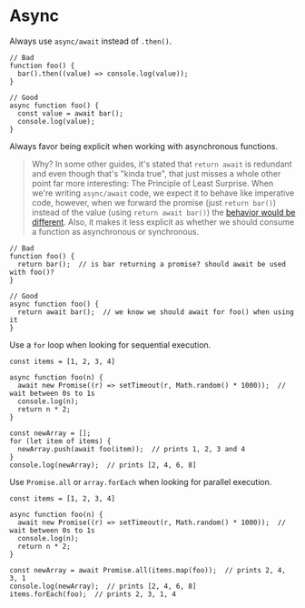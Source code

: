 # Async

Always use `async/await` instead of `.then()`.

    // Bad
    function foo() {
      bar().then((value) => console.log(value));
    }
    
    // Good
    async function foo() {
      const value = await bar();
      console.log(value);
    }

Always favor being explicit when working with asynchronous functions.

> Why? In some other guides, it's stated that `return await` is redundant and even though that's "kinda true", that just misses a whole other point far more interesting: The Principle of Least Surprise. When we're writing `async/await` code, we expect it to behave like imperative code, however, when we forward the promise (just `return bar()`) instead of the value (using `return await bar()`) the [behavior would be different](https://www.reddit.com/r/javascript/comments/7idasp/await_vs_return_vs_return_await/dqy2z2h/). Also, it makes it less explicit as whether we should consume a function as asynchronous or synchronous.

    // Bad
    function foo() {
      return bar();  // is bar returning a promise? should await be used with foo()?
    }
    
    // Good
    async function foo() {
      return await bar();  // we know we should await for foo() when using it
    }

Use a `for` loop when looking for sequential execution.

    const items = [1, 2, 3, 4]
    
    async function foo(n) {
      await new Promise((r) => setTimeout(r, Math.random() * 1000));  // wait between 0s to 1s
      console.log(n);
      return n * 2;
    }
    
    const newArray = [];
    for (let item of items) {
      newArray.push(await foo(item));  // prints 1, 2, 3 and 4
    }
    console.log(newArray);  // prints [2, 4, 6, 8]

Use `Promise.all` or `array.forEach` when looking for parallel execution.

    const items = [1, 2, 3, 4]
    
    async function foo(n) {
      await new Promise((r) => setTimeout(r, Math.random() * 1000));  // wait between 0s to 1s
      console.log(n);
      return n * 2;
    }
    
    const newArray = await Promise.all(items.map(foo));  // prints 2, 4, 3, 1
    console.log(newArray);  // prints [2, 4, 6, 8]
    items.forEach(foo);  // prints 2, 3, 1, 4